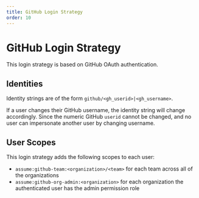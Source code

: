 ```yaml
---
title: GitHub Login Strategy
order: 10
---
```


# GitHub Login Strategy

This login strategy is based on GitHub OAuth authentication.

## Identities

Identity strings are of the form `github/<gh_userid>|<gh_username>`.

If a user changes their GitHub username, the identity string will change accordingly.
Since the numeric GitHub `userid` cannot be changed, and no user can impersonate another user by changing username.

## User Scopes

This login strategy adds the following scopes to each user:

* `assume:github-team:<organization>/<team>` for each team across all of the organizations
* `assume:github-org-admin:<organization>` for each organization the authenticated user has the admin permission role
